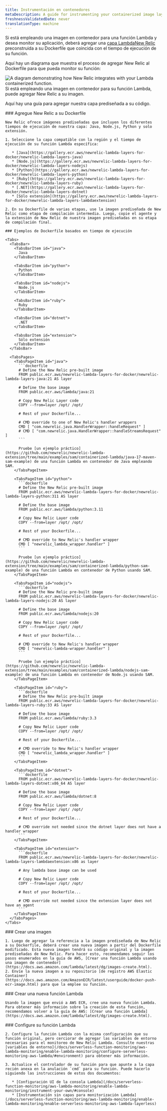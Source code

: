 ```yaml
---
title: Instrumentación en contenedores
metaDescription: A guide for instrumenting your containerized image layer with New Relic.
freshnessValidatedDate: never
translationType: machine
---
```


Si está empleando una imagen en contenedor para una función Lambda y desea monitor su aplicación, deberá agregar una [capa LambdaNew Relic ](https://gallery.ecr.aws/newrelic-lambda-layers-for-docker?page=1)preconstruida a su Dockerfile que coincida con el tiempo de ejecución de su función.

Aquí hay un diagrama que muestra el proceso de agregar New Relic al Dockerfile para que pueda monitor su función:

<img title="containerized images " alt="A diagram demonstrating how New Relic integrates with your Lambda containerized function." src="/images/serverless_diagram_containerized-images-with-lambda.webp" />

<figcaption>
  Si está empleando una imagen en contenedor para su función Lambda, puede agregar New Relic a su imagen.
</figcaption>

Aquí hay una guía para agregar nuestra capa prediseñada a su código.

<Steps>
  <Step>
    ### Agregue New Relic a su Dockerfile

    New Relic ofrece imágenes prediseñadas que incluyen los diferentes tiempos de ejecución de nuestra capa: Java, Node.js, Python y solo extensión.

    1. Seleccione la capa compatible con la región y el tiempo de ejecución de su función Lambda específica:

       * [Java](https://gallery.ecr.aws/newrelic-lambda-layers-for-docker/newrelic-lambda-layers-java)
       * [Node.js](https://gallery.ecr.aws/newrelic-lambda-layers-for-docker/newrelic-lambda-layers-nodejs)
       * [Python](https://gallery.ecr.aws/newrelic-lambda-layers-for-docker/newrelic-lambda-layers-python)
       * [Ruby](https://gallery.ecr.aws/newrelic-lambda-layers-for-docker/newrelic-lambda-layers-ruby)
       * [.NET](https://gallery.ecr.aws/newrelic-lambda-layers-for-docker/newrelic-lambda-layers-dotnet)
       * [Sólo extensión](https://gallery.ecr.aws/newrelic-lambda-layers-for-docker/newrelic-lambda-layers-lambdaextension)

    2. En su Dockerfile de varias etapas, use la imagen prediseñada de New Relic como etapa de compilación intermedia. Luego, copie el agente y la extensión de New Relic de nuestra imagen prediseñadas en su etapa de compilación final.

    ### Ejemplos de Dockerfile basados en tiempo de ejecución

    <Tabs>
      <TabsBar>
        <TabsBarItem id="java">
          Java
        </TabsBarItem>

        <TabsBarItem id="python">
          Python
        </TabsBarItem>

        <TabsBarItem id="nodejs">
          Node.js
        </TabsBarItem>

        <TabsBarItem id="ruby">
          Ruby
        </TabsBarItem>

        <TabsBarItem id="dotnet">
          .NET
        </TabsBarItem>

        <TabsBarItem id="extension">
          Sólo extensión
        </TabsBarItem>
      </TabsBar>

      <TabsPages>
        <TabsPageItem id="java">
          ```dockerfile
          # Define the New Relic pre-built image
          FROM public.ecr.aws/newrelic-lambda-layers-for-docker/newrelic-lambda-layers-java:21 AS layer

          # Define the base image
          FROM public.ecr.aws/lambda/java:21

          # Copy New Relic Layer code
          COPY --from=layer /opt/ /opt/

          # Rest of your Dockerfile...

          # CMD override to one of New Relic's handler wrappers
          CMD [ "com.newrelic.java.HandlerWrapper::handleRequest" ]
          # CMD [ "com.newrelic.java.HandlerWrapper::handleStreamsRequest" ]
          ```

          Pruebe [un ejemplo práctico](https://github.com/newrelic/newrelic-lambda-extension/tree/main/examples/sam/containerized-lambda/java-17-maven-sam-example) de una función Lambda en contenedor de Java empleando SAM.
        </TabsPageItem>

        <TabsPageItem id="python">
          ```dockerfile
          # Define the New Relic pre-built image
          FROM public.ecr.aws/newrelic-lambda-layers-for-docker/newrelic-lambda-layers-python:311 AS layer

          # Define the base image
          FROM public.ecr.aws/lambda/python:3.11

          # Copy New Relic Layer code
          COPY --from=layer /opt/ /opt/

          # Rest of your Dockerfile...

          # CMD override to New Relic's handler wrapper
          CMD [ "newrelic_lambda_wrapper.handler" ]
          ```

          Pruebe [un ejemplo práctico](https://github.com/newrelic/newrelic-lambda-extension/tree/main/examples/sam/containerized-lambda/python-sam-example) de una función Lambda en contenedor de Python usando SAM.
        </TabsPageItem>

        <TabsPageItem id="nodejs">
          ```dockerfile
          # Define the New Relic pre-built image
          FROM public.ecr.aws/newrelic-lambda-layers-for-docker/newrelic-lambda-layers-nodejs:20 AS layer

          # Define the base image
          FROM public.ecr.aws/lambda/nodejs:20

          # Copy New Relic Layer code
          COPY --from=layer /opt/ /opt/

          # Rest of your Dockerfile...

          # CMD override to New Relic's handler wrapper
          CMD [ "newrelic-lambda-wrapper.handler" ]
          ```

          Pruebe [un ejemplo práctico](https://github.com/newrelic/newrelic-lambda-extension/tree/main/examples/sam/containerized-lambda/nodejs-sam-example) de una función Lambda en contenedor de Node.js usando SAM.
        </TabsPageItem>

        <TabsPageItem id="ruby">
          ```dockerfile
          # Define the New Relic pre-built image
          FROM public.ecr.aws/newrelic-lambda-layers-for-docker/newrelic-lambda-layers-ruby:33 AS layer

          # Define the base image
          FROM public.ecr.aws/lambda/ruby:3.3

          # Copy New Relic Layer code
          COPY --from=layer /opt/ /opt/

          # Rest of your Dockerfile...

          # CMD override to New Relic's handler wrapper
          CMD [ "newrelic_lambda_wrapper.handler" ]
          ```
        </TabsPageItem>

        <TabsPageItem id="dotnet">
          ```dockerfile
          FROM public.ecr.aws/newrelic-lambda-layers-for-docker/newrelic-lambda-layers-dotnet:x86_64 AS layer

          # Define the base image
          FROM public.ecr.aws/lambda/dotnet:8

          # Copy New Relic Layer code
          COPY --from=layer /opt/ /opt/

          # Rest of your Dockerfile...

          # CMD override not needed since the dotnet layer does not have a handler wrapper
          ```
        </TabsPageItem>

        <TabsPageItem id="extension">
          ```dockerfile
          FROM public.ecr.aws/newrelic-lambda-layers-for-docker/newrelic-lambda-layers-lambdaextension:x86 as layer

          # Any lambda base image can be used

          # Copy New Relic Layer code
          COPY --from=layer /opt/ /opt/

          # Rest of your Dockerfile...

          # CMD override not needed since the extension layer does not have an agent
          ```
        </TabsPageItem>
      </TabsPages>
    </Tabs>
  </Step>

  <Step>
    ### Crear una imagen

    1. Luego de agregar la referencia a la imagen prediseñada de New Relic a su Dockerfile, deberá crear una nueva imagen a partir del Dockerfile modificado. Esta nueva imagen tendrá su código original y la imagen prediseñadas de New Relic. Para hacer esto, recomendamos seguir los pasos enumerados en la guía de AWS, [Crear una función Lambda usando una imagen de contenedor](https://docs.aws.amazon.com/lambda/latest/dg/images-create.html).
    2. Envíe la nueva imagen a su repositorio [de registro AWS Elastic Container](https://docs.aws.amazon.com/AmazonECR/latest/userguide/docker-push-ecr-image.html) para que la emplee su función.
  </Step>

  <Step>
    ### Crear una nueva función Lambda

    Usando la imagen que envió a AWS ECR, cree una nueva función Lambda. Para obtener más información sobre la creación de esta función, recomendamos volver a la guía de AWS: [Crear una función Lambda](https://docs.aws.amazon.com/lambda/latest/dg/images-create.html).
  </Step>

  <Step>
    ### Configure su función Lambda

    2. Configure la función Lambda con la misma configuración que su función original, pero cerciorar de agregar las variables de entorno necesarias para el monitoreo de New Relic Lambda. Consulte nuestras [variables de entorno](/docs/serverless-function-monitoring/aws-lambda-monitoring/enable-lambda-monitoring/configure-serverless-monitoring-aws-lambda/#environment) para obtener más información.

    3. Actualice el controlador de su función para que apunte a la capa recién anexa en la anulación `cmd` para su función. Puede hacerlo siguiendo las instrucciones de estos dos documentos:

       * [Configuración UI de la consola Lambda](/docs/serverless-function-monitoring/aws-lambda-monitoring/enable-lambda-monitoring/instrument-your-own/#console)
       * [Instrumentación sin capas para monitorización Lambda](/docs/serverless-function-monitoring/aws-lambda-monitoring/enable-lambda-monitoring/enable-serverless-monitoring-aws-lambda-layerless)
  </Step>
</Steps>